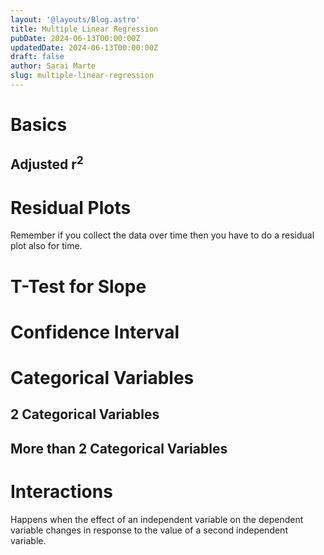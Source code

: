 ```yaml
---
layout: '@layouts/Blog.astro'
title: Multiple Linear Regression
pubDate: 2024-06-13T00:00:00Z 
updatedDate: 2024-06-13T00:00:00Z 
draft: false
author: Sarai Marte
slug: multiple-linear-regression
---
```


# Basics 

## Adjusted r<sup>2</sup>

# Residual Plots

Remember if you collect the data over time then you have to do a residual plot also for time. 

# T-Test for Slope

# Confidence Interval 

# Categorical Variables

## 2 Categorical Variables

## More than 2 Categorical Variables

# Interactions 

Happens when the effect of an independent variable on the dependent variable changes in response to the value of a second independent variable.


